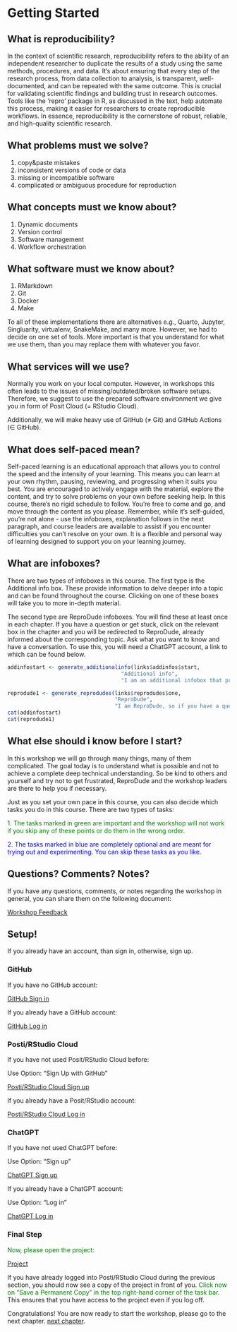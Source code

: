 # Getting Started {-}

## What is reproducibility? {-}

In the context of scientific research, reproducibility refers to the ability of an independent researcher to duplicate the results of a study using the same methods, procedures, and data. It's about ensuring that every step of the research process, from data collection to analysis, is transparent, well-documented, and can be repeated with the same outcome. This is crucial for validating scientific findings and building trust in research outcomes. Tools like the 'repro' package in R, as discussed in the text, help automate this process, making it easier for researchers to create reproducible workflows. In essence, reproducibility is the cornerstone of robust, reliable, and high-quality scientific research.

## What problems must we solve? {-}

1. copy&paste mistakes
2. inconsistent versions of code or data
3. missing or incompatible software
4. complicated or ambiguous procedure for reproduction

## What concepts must we know about? {-}

1. Dynamic documents
2. Version control
3. Software management
4. Workflow orchestration

## What software must we know about? {-}

1. RMarkdown
2. Git
3. Docker
4. Make

To all of these implementations there are alternatives e.g., Quarto, Jupyter, Singluarity, virtualenv, SnakeMake, and many more.
However, we had to decide on one set of tools.
More important is that you understand for what we use them, than you may replace them with whatever you favor.

## What services will we use? {-}

Normally you work on your local computer.
However, in workshops this often leads to the issues of missing/outdated/broken software setups.
Therefore, we suggest to use the prepared software environment we give you in form of Posit Cloud (= RStudio Cloud).

Additionally, we will make heavy use of GitHub (≠ Git) and
GitHub Actions (∈ GitHub).

## What does self-paced mean? {-}

Self-paced learning is an educational approach that allows you to control the speed and the intensity of your learning. This means you can learn at your own rhythm, pausing, reviewing, and progressing when it suits you best. You are encouraged to actively engage with the material, explore the content, and try to solve problems on your own before seeking help. In this course, there's no rigid schedule to follow. You're free to come and go, and move through the content as you please. Remember, while it's self-guided, you're not alone - use the infoboxes, explanation follows in the next paragraph, and course leaders are available to assist if you encounter difficulties you can't resolve on your own. It is a flexible and personal way of learning designed to support you on your learning journey.

## What are infoboxes? {-}

There are two types of infoboxes in this course. The first type is the Additional info box. These provide information to delve deeper into a topic and can be found throughout the course. Clicking on one of these boxes will take you to more in-depth material.

The second type are ReproDude infoboxes. You will find these at least once in each chapter. If you have a question or get stuck, click on the relevant box in the chapter and you will be redirected to ReproDude, already informed about the corresponding topic. Ask what you want to know and have a conversation. To use this, you will need a ChatGPT account, a link to which can be found below.  

```r
addinfostart <- generate_additionalinfo(links$addinfos$start,
                                    "Additional info",
                                    "I am an additional infobox that provides you with additional material to educate you more deeply. Click on my sister boxes for more information.")

reprodude1 <- generate_reprodudes(links$reprodudes$one,
                                  "ReproDude",
                                  "I am ReproDude, so if you have a question or are stuck on a topic, click on the appropriate ReproDude box and ask there. You will need an account with ChatGPT to use me.")
cat(addinfostart)
cat(reprodude1)
```
<!-- so that there is no text between the Boxes-->
<div style="clear: both;"></div>


## What else should i know before I start? {-}

In this workshop we will go through many things, many of them complicated. The goal today is to understand what is possible and not to achieve a complete deep technical understanding. So be kind to others and yourself and try not to get frustrated, ReproDude and the workshop leaders are there to help you if necessary.  

Just as you set your own pace in this course, you can also decide which tasks you do in this course. There are two types of tasks:

<span style="color:green">1. The tasks marked in green are important and the workshop will not work if you skip any of these points or do them in the wrong order.</span>  

<span style="color:blue">2. The tasks marked in blue are completely optional and are meant for trying out and experimenting. You can skip these tasks as you like.</span>

## Questions? Comments? Notes? {-}
If you have any questions, comments, or notes regarding the workshop in general, you can share them on the following document:

[Workshop Feedback](`r links$generals$feedback`)

## Setup! {-}

If you already have an account, than sign in, otherwise, sign up.

### GitHub {-}

If you have no GitHub account:

[GitHub Sign in](`r links$logsign$githubsign`)

If you already have a GitHub account:

[GitHub Log in](`r links$logsign$githublog`)

### Posti/RStudio Cloud {-}

If you have not used Posit/RStudio Cloud before:

Use Option: “Sign Up with GitHub”

[Posti/RStudio Cloud Sign up](`r links$logsign$postisign`)

If you already have a Posit/RStudio account:

[Posti/RStudio Cloud Log in](`r links$logsign$postilog`)

### ChatGPT {-}

If you have not used ChatGPT before:

Use Option: “Sign up”

[ChatGPT Sign up](`r links$logsign$chatgptsign`)

If you already have a ChatGPT account:

Use Option: “Log in”

[ChatGPT Log in](`r links$logsign$chatgptlog`)

### Final Step {-}

<span style="color:green">Now, please open the project:</span>

[Project](`r links$projekt$start`) 

If you have already logged into Posti/RStudio Cloud during the previous section, you should now see a copy of the project in front of you. 
<span style="color:green">Click now on "Save a Permanent Copy" in the top right-hand corner of the task bar.</span>
This ensures that you have access to the project even if you log off.

Congratulations! You are now ready to start the workshop, please go to the next chapter. [next chapter](./dynamic-documents.html).
